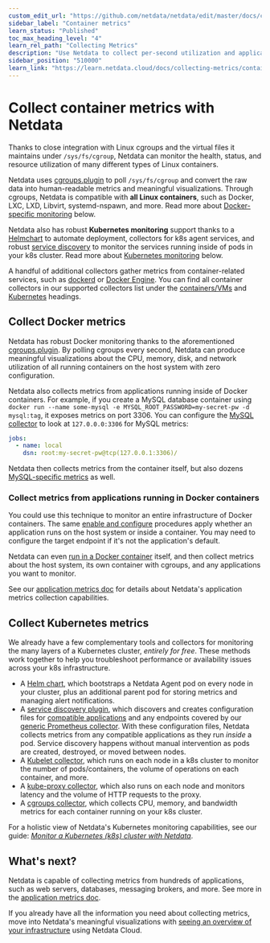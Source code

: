```yaml
---
custom_edit_url: "https://github.com/netdata/netdata/edit/master/docs/collecting-metrics/container-metrics.md"
sidebar_label: "Container metrics"
learn_status: "Published"
toc_max_heading_level: "4"
learn_rel_path: "Collecting Metrics"
description: "Use Netdata to collect per-second utilization and application-level metrics from Linux/Docker containers and Kubernetes clusters."
sidebar_position: "510000"
learn_link: "https://learn.netdata.cloud/docs/collecting-metrics/container-metrics"
---
```



# Collect container metrics with Netdata

Thanks to close integration with Linux cgroups and the virtual files it maintains under `/sys/fs/cgroup`, Netdata can
monitor the health, status, and resource utilization of many different types of Linux containers.

Netdata uses [cgroups.plugin](https://github.com/netdata/netdata/blob/master/src/collectors/cgroups.plugin/README.md) to poll `/sys/fs/cgroup` and convert the raw data
into human-readable metrics and meaningful visualizations. Through cgroups, Netdata is compatible with **all Linux
containers**, such as Docker, LXC, LXD, Libvirt, systemd-nspawn, and more. Read more about [Docker-specific
monitoring](#collect-docker-metrics) below.

Netdata also has robust **Kubernetes monitoring** support thanks to a
[Helmchart](/docs/netdata-agent/installation/kubernetes) to automate deployment, collectors for k8s agent services, and
robust [service discovery](https://github.com/netdata/agent-service-discovery/#service-discovery) to monitor the
services running inside of pods in your k8s cluster. Read more about [Kubernetes
monitoring](#collect-kubernetes-metrics) below.

A handful of additional collectors gather metrics from container-related services, such as
[dockerd](/docs/collecting-metrics/containers-and-vms/docker) or [Docker
Engine](/docs/collecting-metrics/containers-and-vms/docker-engine). You can find all
container collectors in our supported collectors list under the
[containers/VMs](/docs/collecting-metrics/monitor-anything#containers-and-vms) and
[Kubernetes](/docs/collecting-metrics/monitor-anything#containers-and-vms) headings.

## Collect Docker metrics

Netdata has robust Docker monitoring thanks to the aforementioned
[cgroups.plugin](https://github.com/netdata/netdata/blob/master/src/collectors/cgroups.plugin/README.md). By polling cgroups every second, Netdata can produce meaningful
visualizations about the CPU, memory, disk, and network utilization of all running containers on the host system with
zero configuration.

Netdata also collects metrics from applications running inside of Docker containers. For example, if you create a MySQL
database container using `docker run --name some-mysql -e MYSQL_ROOT_PASSWORD=my-secret-pw -d mysql:tag`, it exposes
metrics on port 3306. You can configure the [MySQL
collector](/docs/collecting-metrics/databases/mysql) to look at `127.0.0.0:3306` for
MySQL metrics:

```yml
jobs:
  - name: local
    dsn: root:my-secret-pw@tcp(127.0.0.1:3306)/
```

Netdata then collects metrics from the container itself, but also dozens [MySQL-specific
metrics](/docs/collecting-metrics/databases/mysql#charts) as well.

### Collect metrics from applications running in Docker containers

You could use this technique to monitor an entire infrastructure of Docker containers. The same [enable and configure](/docs/collecting-metrics/collectors-configuration) procedures apply whether an application runs on the host system or inside
a container. You may need to configure the target endpoint if it's not the application's default.

Netdata can even [run in a Docker container](/docs/netdata-agent/installation/docker) itself, and then collect metrics about the
host system, its own container with cgroups, and any applications you want to monitor.

See our [application metrics doc](/docs/collecting-metrics/application-metrics) for details about Netdata's application metrics
collection capabilities.

## Collect Kubernetes metrics

We already have a few complementary tools and collectors for monitoring the many layers of a Kubernetes cluster,
_entirely for free_. These methods work together to help you troubleshoot performance or availability issues across
your k8s infrastructure.

-   A [Helm chart](https://github.com/netdata/helmchart), which bootstraps a Netdata Agent pod on every node in your
    cluster, plus an additional parent pod for storing metrics and managing alert notifications.
-   A [service discovery plugin](https://github.com/netdata/agent-service-discovery), which discovers and creates
    configuration files for [compatible
    applications](https://github.com/netdata/helmchart#service-discovery-and-supported-services) and any endpoints
    covered by our [generic Prometheus
    collector](/docs/collecting-metrics/generic-collecting-metrics/prometheus-endpoint). With these
    configuration files, Netdata collects metrics from any compatible applications as they run _inside_ a pod.
    Service discovery happens without manual intervention as pods are created, destroyed, or moved between nodes. 
-   A [Kubelet collector](/docs/collecting-metrics/kubernetes/kubelet), which runs
    on each node in a k8s cluster to monitor the number of pods/containers, the volume of operations on each container,
    and more.
-   A [kube-proxy collector](/docs/collecting-metrics/kubernetes/kubeproxy), which
    also runs on each node and monitors latency and the volume of HTTP requests to the proxy.
-   A [cgroups collector](https://github.com/netdata/netdata/blob/master/src/collectors/cgroups.plugin/README.md), which collects CPU, memory, and bandwidth metrics for
    each container running on your k8s cluster.

For a holistic view of Netdata's Kubernetes monitoring capabilities, see our guide: [_Monitor a Kubernetes (k8s) cluster
with Netdata_](/docs/developer-and-contributor-corner/kubernetes-monitoring-with-netdata-overview-and-visualizations).

## What's next?

Netdata is capable of collecting metrics from hundreds of applications, such as web servers, databases, messaging
brokers, and more. See more in the [application metrics doc](/docs/collecting-metrics/application-metrics).

If you already have all the information you need about collecting metrics, move into Netdata's meaningful visualizations
with [seeing an overview of your infrastructure](/docs/dashboards-and-charts/home-tab) using Netdata Cloud.


